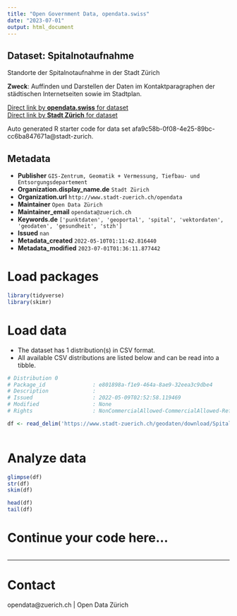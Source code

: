 ```yaml
---
title: "Open Government Data, opendata.swiss"
date: "2023-07-01"
output: html_document
---
```


## Dataset: Spitalnotaufnahme

Standorte der Spitalnotaufnahme in der Stadt Zürich

**Zweck**: Auffinden und Darstellen der Daten im Kontaktparagraphen der städtischen Internetseiten sowie im Stadtplan.

[Direct link by **opendata.swiss** for dataset](https://opendata.swiss/de/dataset/spitalnotaufnahme)<br>
[Direct link by **Stadt Zürich** for dataset](https://data.stadt-zuerich.ch/dataset/geo_spitalnotaufnahme)

Auto generated R starter code for data set afa9c58b-0f08-4e25-89bc-cc6ba847671a@stadt-zurich.

## Metadata

- **Publisher** `GIS-Zentrum, Geomatik + Vermessung, Tiefbau- und Entsorgungsdepartement`
- **Organization.display_name.de** `Stadt Zürich`
- **Organization.url** `http://www.stadt-zuerich.ch/opendata`
- **Maintainer** `Open Data Zürich`
- **Maintainer_email** `opendata@zuerich.ch`
- **Keywords.de** `['punktdaten', 'geoportal', 'spital', 'vektordaten', 'geodaten', 'gesundheit', 'stzh']`
- **Issued** `nan`
- **Metadata_created** `2022-05-10T01:11:42.816440`
- **Metadata_modified** `2023-07-01T01:36:11.877442`


# Load packages

```r

library(tidyverse)
library(skimr)

```

# Load data

-   The dataset has 1 distribution(s) in CSV format.
-   All available CSV distributions are listed below and can be read into a tibble.

```r

# Distribution 0
# Package_id               : e801898a-f1e9-464a-8ae9-32eea3c9dbe4
# Description              : 
# Issued                   : 2022-05-09T02:52:58.119469
# Modified                 : None
# Rights                   : NonCommercialAllowed-CommercialAllowed-ReferenceNotRequired

df <- read_delim('https://www.stadt-zuerich.ch/geodaten/download/Spitalnotaufnahme?format=10008')



```

# Analyze data

```r

glimpse(df)
str(df)
skim(df)

head(df)
tail(df)

```

# Continue your code here...

```r

```

------------------------------------------------------------------------

# Contact

opendata@zuerich.ch | Open Data Zürich
